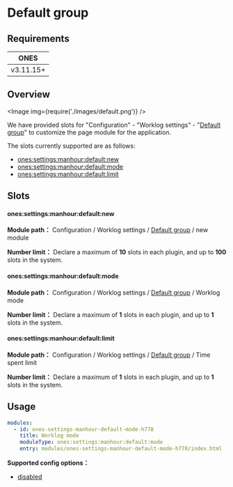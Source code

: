 
# Default group

## Requirements

|   ONES    |
| :-------: |
| v3.11.15+ |

## Overview

<Image img={require('./images/default.png')} />

We have provided slots for "Configuration" - "Worklog settings" - "[Default group](../../index.mdx#slot-hierarchy)" to customize the page module for the application.

The slots currently supported are as follows:

- [ones:settings:manhour:default:new](#onessettingsmanhourdefaultnew)
- [ones:settings:manhour:default:mode](#onessettingsmanhourdefaultmode)
- [ones:settings:manhour:default:limit](#onessettingsmanhourdefaultlimit)

## Slots

#### ones:settings:manhour:default:new

**Module path：** Configuration / Worklog settings / [Default group](../../index.mdx#slot-hierarchy) / new module

**Number limit：** Declare a maximum of **10** slots in each plugin, and up to **100** slots in the system.

#### ones:settings:manhour:default:mode

**Module path：** Configuration / Worklog settings / [Default group](../../index.mdx#slot-hierarchy) / Worklog mode

**Number limit：** Declare a maximum of **1** slots in each plugin, and up to **1** slots in the system.

#### ones:settings:manhour:default:limit

**Module path：** Configuration / Worklog settings / [Default group](../../index.mdx#slot-hierarchy) / Time spent limit

**Number limit：** Declare a maximum of **1** slots in each plugin, and up to **1** slots in the system.

## Usage

```yaml
modules:
  - id: ones-settings-manhour-default-mode-h778
    title: Worklog mode
    moduleType: ones:settings:manhour:default:mode
    entry: modules/ones-settings-manhour-default-mode-h778/index.html
```

**Supported config options：**

- [disabled](../../../../../../reference/config/plugin.yaml#disabled)
